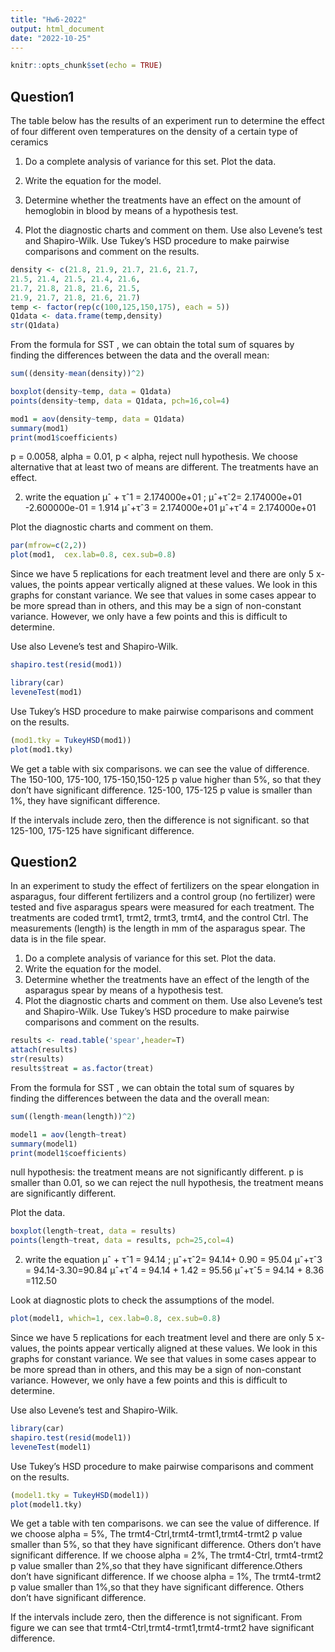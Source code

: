 ```yaml
---
title: "Hw6-2022"
output: html_document
date: "2022-10-25"
---
```


```r
knitr::opts_chunk$set(echo = TRUE)
```

## Question1

The table below has the results of an experiment run to determine the effect of four different oven temperatures on the density of a certain type of ceramics

1. Do a complete analysis of variance for this set. Plot the data. 
2. Write the equation for the model. 

3. Determine whether the treatments have an effect on the amount of hemoglobin in blood by means of a hypothesis test.
4. Plot the diagnostic charts and comment on them. Use also Levene’s test and Shapiro-Wilk. Use Tukey’s HSD procedure to make pairwise comparisons and comment on the results.

```r
density <- c(21.8, 21.9, 21.7, 21.6, 21.7,
21.5, 21.4, 21.5, 21.4, 21.6,
21.7, 21.8, 21.8, 21.6, 21.5,
21.9, 21.7, 21.8, 21.6, 21.7)
temp <- factor(rep(c(100,125,150,175), each = 5))
Q1data <- data.frame(temp,density)
str(Q1data)
```

From the formula for SST , we can obtain the total sum of squares by finding the differences between the data and the overall mean: 
```r
sum((density-mean(density))^2)
``` 

```r
boxplot(density~temp, data = Q1data)
points(density~temp, data = Q1data, pch=16,col=4)
```
```r
mod1 = aov(density~temp, data = Q1data)
summary(mod1)
print(mod1$coefficients)
```

p = 0.0058, alpha = 0.01, p < alpha, reject null hypothesis. We choose alternative that at least two of means are different. The treatments have an effect.


2. write the equation
μˆ + τˆ1 =  2.174000e+01 ;
μˆ+τˆ2= 2.174000e+01   -2.600000e-01  = 1.914
μˆ+τˆ3 = 2.174000e+01
μˆ+τˆ4 = 2.174000e+01



Plot the diagnostic charts and comment on them. 
```r
par(mfrow=c(2,2))
plot(mod1,  cex.lab=0.8, cex.sub=0.8)
```
Since we have 5 replications for each treatment level and there are only 5 x-values, the points appear vertically aligned at these values.
We look in this graphs for constant variance. We see that values in some cases appear to be more spread than in others, and this may be a sign of non-constant variance.
However, we only have a few points and this is difficult to determine.

Use also Levene’s test and Shapiro-Wilk. 
```r
shapiro.test(resid(mod1))
```


```r
library(car)
leveneTest(mod1)
```



Use Tukey’s HSD procedure to make pairwise comparisons and comment on the results.
```r
(mod1.tky = TukeyHSD(mod1))
plot(mod1.tky)
```
We get a table with six comparisons. we can see the value of difference.
The 150-100, 175-100, 175-150,150-125 p value higher than 5%, so that they don't have significant difference.  125-100, 175-125 p value is smaller than 1%, they have significant difference.

If the intervals include zero,  then the difference is not significant. so that 125-100, 175-125 have significant difference. 

## Question2

In an experiment to study the effect of fertilizers on the spear elongation in asparagus, four different fertilizers
and a control group (no fertilizer) were tested and five asparagus spears were measured for each treatment.
The treatments are coded trmt1, trmt2, trmt3, trmt4, and the control Ctrl. The measurements (length)
is the length in mm of the asparagus spear. The data is in the file spear.

1. Do a complete analysis of variance for this set. Plot the data. 
2. Write the equation for the model.  
3. Determine whether the treatments have an effect of the length of the asparagus spear by means of a hypothesis test.
4. Plot the diagnostic charts and comment on them. Use also Levene’s test and Shapiro-Wilk. Use Tukey’s HSD procedure to make pairwise comparisons and comment on the results.

```r
results <- read.table('spear',header=T)
attach(results)
str(results)
results$treat = as.factor(treat)
```

From the formula for SST , we can obtain the total sum of squares by finding the differences between the data and the overall mean:
```r
sum((length-mean(length))^2)
```



```r
model1 = aov(length~treat)
summary(model1)
print(model1$coefficients)
```
null hypothesis: the treatment means are not significantly different.
p is smaller than 0.01, so we can reject the null hypothesis, the treatment means are significantly different.





Plot the data. 
```r
boxplot(length~treat, data = results)
points(length~treat, data = results, pch=25,col=4)
```


2. write the equation
μˆ + τˆ1 =  94.14 ;
μˆ+τˆ2=  94.14+  0.90 = 95.04
μˆ+τˆ3 = 94.14-3.30=90.84
μˆ+τˆ4 = 94.14 +   1.42 = 95.56
μˆ+τˆ5 = 94.14 + 8.36 =112.50

Look at diagnostic plots to check the assumptions of the model.
```r
plot(model1, which=1, cex.lab=0.8, cex.sub=0.8)
```

Since we have 5 replications for each treatment level and there are only 5 x-values, the points appear vertically aligned at these values.
We look in this graphs for constant variance. We see that values in some cases appear to be more spread than in others, and this may be a sign of non-constant variance.
However, we only have a few points and this is difficult to determine.


Use also Levene’s test and Shapiro-Wilk. 
```r
library(car)
shapiro.test(resid(model1))
leveneTest(model1)
```


Use Tukey’s HSD procedure to make pairwise comparisons and comment on the results.
```r
(model1.tky = TukeyHSD(model1))
plot(model1.tky)
```
We get a table with ten comparisons. we can see the value of difference.
If we choose alpha = 5%,   The trmt4-Ctrl,trmt4-trmt1,trmt4-trmt2   p value smaller than 5%, so that they have significant difference.  Others don't have  significant difference.
If we choose alpha = 2%, The trmt4-Ctrl, trmt4-trmt2   p value smaller than 2%,so that they have significant difference.Others don't have  significant difference.
If we choose alpha = 1%, The trmt4-trmt2   p value smaller than 1%,so that they have significant difference. Others don't have  significant difference.

If the intervals include zero,  then the difference is not significant. From figure we can see that trmt4-Ctrl,trmt4-trmt1,trmt4-trmt2 have significant difference. 